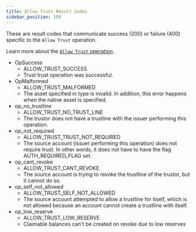 ```yaml
---
title: Allow Trust Result Codes
sidebar_position: 100
---
```



These are result codes that communicate success (200) or failure (400) specific to the `Allow Trust` operation.

Learn more about the [`Allow Trust` operation](/docs/learn/fundamentals/list-of-operations#allow-trust).

<AttributeTable>

- OpSuccess
  - ALLOW_TRUST_SUCCESS
  - Trust trust operation was successful.
- OpMalformed
  - ALLOW_TRUST_MALFORMED
  - The asset specified in type is invalid. In addition, this error happens when the native asset is specified.
- op_no_trustline
  - ALLOW_TRUST_NO_TRUST_LINE
  - The trustor does not have a trustline with the issuer performing this operation.
- op_not_required
  - ALLOW_TRUST_TRUST_NOT_REQUIRED
  - The source account (issuer performing this operation) does not require trust. In other words, it does not have to have the flag AUTH_REQUIRED_FLAG set.
- op_cant_revoke
  - ALLOW_TRUST_CANT_REVOKE
  - The source account is trying to revoke the trustline of the trustor, but it cannot do so.
- op_self_not_allowed
  - ALLOW_TRUST_SELF_NOT_ALLOWED
  - The source account attempted to allow a trustline for itself, which is not allowed because an account cannot create a trustline with itself.
- op_low_reserve
  - ALLOW_TRUST_LOW_RESERVE
  - Claimable balances can't be created on revoke due to low reserves

</AttributeTable>
